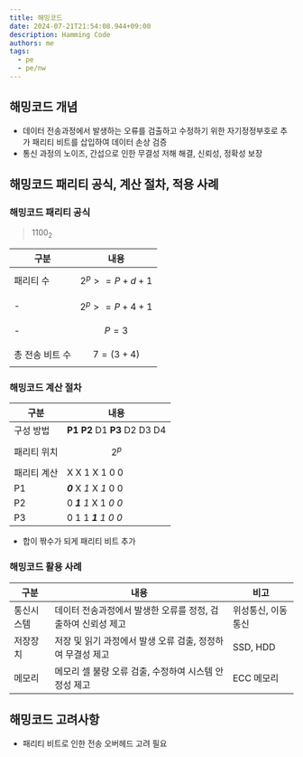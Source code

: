 ```yaml
---
title: 해밍코드
date: 2024-07-21T21:54:08.944+09:00
description: Hamming Code
authors: me
tags:
  - pe
  - pe/nw
---
```


## 해밍코드 개념

- 데이터 전송과정에서 발생하는 오류를 검출하고 수정하기 위한 자기정정부호로 추가 패리티 비트를 삽입하여 데이터 손상 검증
- 통신 과정의 노이즈, 간섭으로 인한 무결성 저해 해결, 신뢰성, 정확성 보장

## 해밍코드 패리티 공식, 계산 절차, 적용 사례

### 해밍코드 패리티 공식

> 1100<sub>2</sub>

| 구분 | 내용 |
| --- | --- |
| 패리티 수 | $$2^p >= P + d + 1$$ |
| - | $$2^p >= P + 4 + 1$$ |
| - | $$P = 3$$ |
| 총 전송 비트 수 | $$7 = (3 + 4)$$ |

### 해밍코드 계산 절차

| 구분 | 내용 |
| --- | --- |
| 구성 방법 | **P1** **P2** D1 **P3** D2 D3 D4 |
| 패리티 위치 | $$2^p$$ |
| 패리티 계산 | X X 1 X 1 0 0 |
| P1 | _**0**_ X _1_ X _1_ 0 0 |
| P2 | 0 _**1**_ _1_ X 1 _0 0_ |
| P3 | 0 1 1 _**1** 1 0 0_ |

- 합이 짞수가 되게 패리티 비트 추가

### 해밍코드 활용 사례

| 구분 | 내용 | 비고 |
| --- | --- | --- |
| 통신시스템 | 데이터 전송과정에서 발생한 오류를 정정, 검출하여 신뢰성 제고 | 위성통신, 이동통신 |
| 저장장치 | 저장 및 읽기 과정에서 발생 오류 검출, 정정하여 무결성 제고 | SSD, HDD |
| 메모리 | 메모리 셀 불량 오류 검출, 수정하여 시스템 안정성 제고 | ECC 메모리 |

## 해밍코드 고려사항

- 패리티 비트로 인한 전송 오버헤드 고려 필요
